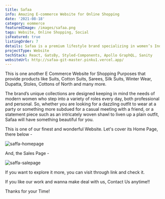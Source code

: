 ```yaml
---
title: Safaa
info: Amazing E-commerce Website for Online Shopping
date: '2021-08-18'
category: eommerce
featuredImage: /images/safaa.png
tags: Website, Online Shopping, Social
isFeatured: true
listingOrder: 7
details: Safaa is a premium lifestyle brand specializing in women’s Indian wear that takes pride in reinterpreting Indian culture and heritage in the contemporary world. Safaa works with artisans and designers from all over India to create exquisite, handcrafted pieces of womenswear including suits, shawls, and stoles, provided with its website on internet.
projectType: Website
techStack: React, GatsBy, Styled-Components, Apollo GraphQL, Sanity
websiteUrl: http://safaa-git-master.pinku1.vercel.app/
---
```


This is one another E Commerce Website for Shopping Purposes that provide products like Suits, Cotton Suits, Sarees, Silk Suits, Winter Wear, Dupatta, Stoles, Cottons of North and many more.

The brand’s unique collections are designed keeping in mind the needs of modern women who step into a variety of roles every day, both professional and personal. So, whether you are looking for a dazzling outfit to wear at a party or something more subdued for a casual meeting with a friend, or a statement piece such as an intricately woven shawl to liven up a plain outfit, Safaa will have something beautiful for you.

This is one of our finest and wonderful Website.
Let's cover its Home Page, there below -

![saffa-homepage](../images/safaa-home-page.jpeg)

And, the Sales Page -

![saffa-salepage](../images/safaa-sale-page.jpeg)

If you want to explore it more, you can visit through link and check it.

If you like our work and wanna make deal with us, Contact Us anytime!!

Thanks for your Time!
